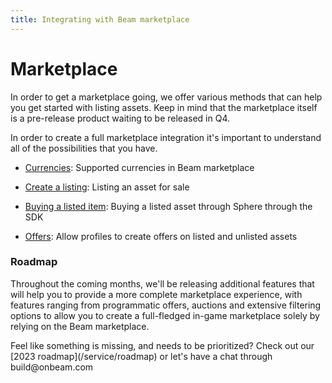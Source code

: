 ```yaml
---
title: Integrating with Beam marketplace
---
```



# Marketplace

In order to get a marketplace going, we offer various methods that can help you get started with listing assets.
Keep in mind that the marketplace itself is a pre-release product waiting to be released in Q4.

In order to create a full marketplace integration it's important to understand all of the possibilities that you have.

- [Currencies](/service/marketplace/currencies): Supported currencies in Beam marketplace

- [Create a listing](/service/marketplace/listing-assets): Listing an asset for sale

- [Buying a listed item](/service/marketplace/buying-assets): Buying a listed asset through Sphere through the SDK

- [Offers](/service/marketplace/offers): Allow profiles to create offers on listed and unlisted assets

### Roadmap

Throughout the coming months, we'll be releasing additional features that will help you to provide a more complete marketplace experience, with features ranging from programmatic offers, auctions and extensive filtering options to allow you to create a full-fledged in-game marketplace solely by relying on the Beam marketplace.

<Callout emoji="🛠️">
  Feel like something is missing, and needs to be prioritized? Check out our
  [2023 roadmap](/service/roadmap) or let's have a chat through build@onbeam.com
</Callout>
